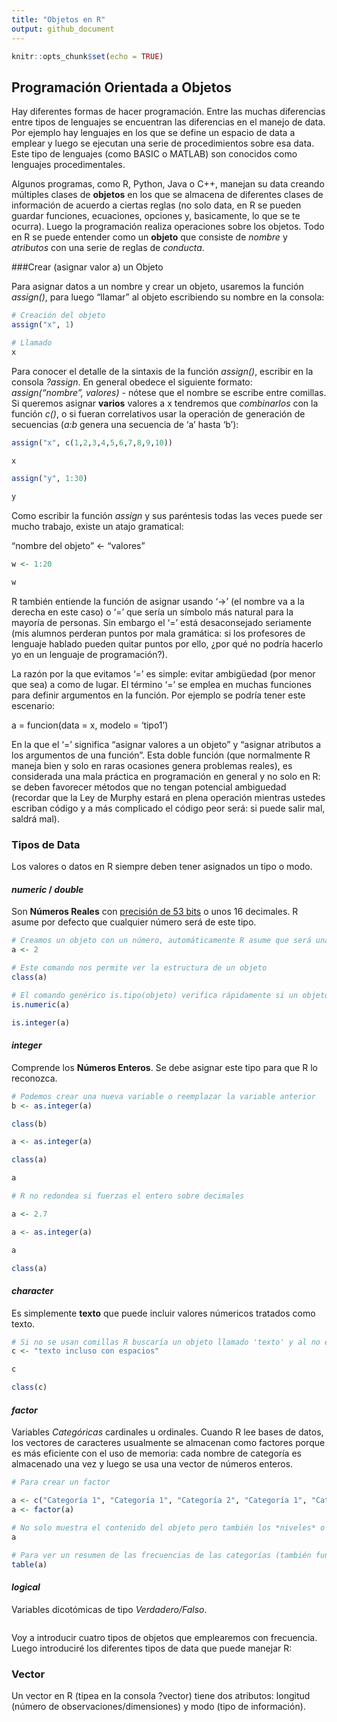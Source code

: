 ```yaml
---
title: "Objetos en R"
output: github_document
---
```


```r
knitr::opts_chunk$set(echo = TRUE)
```

## Programación Orientada a Objetos

Hay diferentes formas de hacer programación. Entre las muchas diferencias entre tipos de lenguajes se encuentran las diferencias en el manejo de data. Por ejemplo hay lenguajes en los que se define un espacio de data a emplear y luego se ejecutan una serie de procedimientos sobre esa data. Este tipo de lenguajes (como BASIC o MATLAB) son conocidos como lenguajes procedimentales. 

Algunos programas, como R, Python, Java o C++, manejan su data creando múltiples clases de **objetos** en los que se almacena de diferentes clases de información de acuerdo a ciertas reglas (no solo data, en R se pueden guardar funciones, ecuaciones, opciones y, basicamente, lo que se te ocurra). Luego la programación realiza operaciones sobre los objetos. Todo en R se puede entender como un **objeto** que consiste de *nombre* y *atributos* con una serie de reglas de *conducta*. 

###Crear (asignar valor a) un Objeto

Para asignar datos a un nombre y crear un objeto, usaremos la función *assign()*, para luego "llamar" al objeto escribiendo su nombre en la consola:

```r
# Creación del objeto
assign("x", 1)

# Llamado
x

```

Para conocer el detalle de la sintaxis de la función *assign()*, escribir en la consola *?assign*. En general obedece el siguiente formato: *assign("nombre", valores)* - nótese que el nombre se escribe entre comillas. Si queremos asignar **varios** valores a x tendremos que *combinarlos* con la función *c()*, o si fueran correlativos usar la operación de generación de secuencias (*a:b* genera una secuencia de 'a' hasta 'b'):


```r

assign("x", c(1,2,3,4,5,6,7,8,9,10))

x

assign("y", 1:30)

y

```

Como escribir la función *assign* y sus paréntesis todas las veces puede ser mucho trabajo, existe un atajo gramatical:

"nombre del objeto" <- "valores"

```r

w <- 1:20

w

```

R también entiende la función de asignar usando '->' (el nombre va a la derecha en este caso) o '=' que sería un símbolo más natural para la mayoría de personas. Sin embargo el '=' está desaconsejado seriamente (mis alumnos perderan puntos por mala gramática: si los profesores de lenguaje hablado pueden quitar puntos por ello, ¿por qué no podría hacerlo yo en un lenguaje de programación?). 

La razón por la que evitamos '=' es simple: evitar ambigüedad (por menor que sea) a como de lugar. El término '=' se emplea en muchas funciones para definir argumentos en la función. Por ejemplo se podría tener este escenario:

a = funcion(data = x, modelo = 'tipo1')

En la que el '=' significa "asignar valores a un objeto" y "asignar atributos a los argumentos de una función". Esta doble función (que normalmente R maneja bien y solo en raras ocasiones genera problemas reales), es considerada una mala práctica en programación en general y no solo en R: se deben favorecer métodos que no tengan potencial ambiguedad (recordar que la Ley de Murphy estará en plena operación mientras ustedes escriban código y a más complicado el código peor será: si puede salir mal, saldrá mal).

### Tipos de Data

Los valores o datos en R siempre deben tener asignados un tipo o modo. 

#### *numeric* / *double*

Son **Números Reales** con [precisión de 53 bits](https://en.wikipedia.org/wiki/Double-precision_floating-point_format) o unos 16 decimales. R asume por defecto que cualquier número será de este tipo.

```r

# Creamos un objeto con un número, automáticamente R asume que será una variable contínua
a <- 2

# Este comando nos permite ver la estructura de un objeto
class(a)

# El comando genérico is.tipo(objeto) verifica rápidamente si un objeto es de cierto tipo
is.numeric(a)

is.integer(a)

```

#### *integer*

Comprende los **Números Enteros**. Se debe asignar este tipo para que R lo reconozca.

```r
# Podemos crear una nueva variable o reemplazar la variable anterior
b <- as.integer(a)

class(b)

a <- as.integer(a)

class(a)

a

# R no redondea si fuerzas el entero sobre decimales

a <- 2.7

a <- as.integer(a)

a

class(a)


```


#### *character*

Es simplemente **texto** que puede incluir valores númericos tratados como texto.


```r

# Si no se usan comillas R buscaría un objeto llamado 'texto' y al no encontrarlo daría un error
c <- "texto incluso con espacios"

c

class(c)

```

#### *factor*

Variables *Categóricas* cardinales u ordinales. Cuando R lee bases de datos, los vectores de caracteres usualmente se almacenan como factores porque es más eficiente con el uso de memoria: cada nombre de categoría es almacenado una vez y luego se usa una vector de números enteros.

```r

# Para crear un factor

a <- c("Categoría 1", "Categoría 1", "Categoría 2", "Categoría 1", "Categoría 2", "Categoría 1")
a <- factor(a)

# No solo muestra el contenido del objeto pero también los *niveles* o *categorías* del factor
a

# Para ver un resumen de las frecuencias de las categorías (también funciona con variables lógicas)
table(a)
```

#### *logical*

Variables dicotómicas de tipo *Verdadero/Falso*.

```r



```

Voy a introducir cuatro tipos de objetos que emplearemos con frecuencia. Luego introduciré los diferentes tipos de data que puede manejar R:

### Vector
Un vector en R (tipea en la consola ?vector) tiene dos atributos: longitud (número de observaciones/dimensiones) y modo (tipo de información).